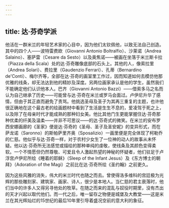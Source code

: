 ```yaml
---
---
---
```

title: 达·芬奇学派
---




他活在一群米兰的年轻艺术家的心目中，因为他们太钦佩他，以致无法自己创造。其中的四个人——波特雷费欧（Giovanni Antonio Boltralfio）、沙莱诺（Andrea Salaino）、塞萨雷（Cesare da Sesto）以及奥焦诺——被画在坐落于米兰斯卡拉（Piazza della Scala）处的达·芬奇雕像底部的石头上。其他的人，像索拉里（Andrea Solari）、费拉里（Gaudenzio Ferrari）、孔蒂（Bernardino de'Conti）、梅尔齐等，全部在达·芬奇的画室里工作过，因而知道如何去模仿他那优雅的线条，却无法达到他的精妙及深度。另两位画家承认是他的学生，虽然我们不能确定他们认识他本人。巴齐（Giovanni Antonio Bazzi）——借索多马之名而认为自己继承了历史——可能曾与达·芬奇在米兰或罗马会面过。卢伊尼升华了感情，但由于其正直而避免了责骂。他挑选圣母及圣子为其再三重复的主题，也许他很正确地在这个最古老的绘画题材中看到了生活是生生不息的，爱凌驾于死之上，以及除了在母亲时代才能成熟的那种妇女美。他比其他门生更能掌握住达·芬奇那种优柔的纤美及温柔——并非不可思议——的达·芬奇式的微笑。在米兰的安布罗西安娜画廊的《圣家》便是达·芬奇的《圣母、圣子及圣安妮》的变异形式，而在萨龙诺（Saronno）的斯帕萨里齐奥（Sposalizio）一画里便是完全体现了柯勒乔的仁慈。他似乎与达·芬奇一样，对于农村少女生了一位神的动人的故事从未怀疑。他以达·芬奇所无法感觉或描绘的那种单纯的虔敬，使线条及其颜色变得柔软。一个不情愿但仍然尊敬、可爱且令人激起热望的神秘的怀疑者，他们驻足于卢浮宫卢伊尼所绘《睡着的耶稣》（Sleep of the Infant Jesus）及《东方博士的朝拜》（Adoration of the Magi）之前比在达·芬奇所绘《圣约翰》之前更久。

因为这些风雅的消失，伟大的米兰时代也随之而去。曾使得洛多维科的宫廷极为光辉的那些雕刻家、建筑家、画家、诗人，很少是本地人。当仁慈的君主衰落时，他们当中的许多人又得另寻他处的牧草。在随之而来的混乱与奴役时期里，没有杰出的天才兴起以取代他们。而一代之后，唯一留存之物便是城堡及大教堂——这是米兰在其光辉灿烂的15世纪的最后10年里引导着盛况空前的意大利的象征。